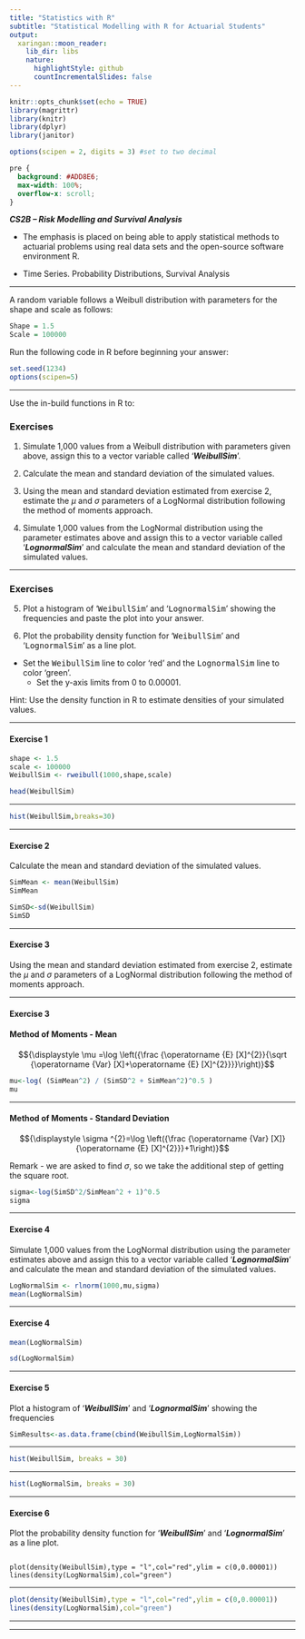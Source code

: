 ```yaml
---
title: "Statistics with R"
subtitle: "Statistical Modelling with R for Actuarial Students"
output:
  xaringan::moon_reader:
    lib_dir: libs
    nature:
      highlightStyle: github
      countIncrementalSlides: false
---
```


```r
knitr::opts_chunk$set(echo = TRUE)
library(magrittr)
library(knitr)
library(dplyr)
library(janitor)

options(scipen = 2, digits = 3) #set to two decimal 
```

```css
pre {
  background: #ADD8E6;
  max-width: 100%;
  overflow-x: scroll;
}
```


***CS2B – Risk Modelling and Survival Analysis ***


* The emphasis is placed on being able to apply statistical methods to actuarial problems using real data sets and the open-source software environment R. 

* Time Series. Probability Distributions, Survival Analysis

---


A random variable follows a Weibull distribution with parameters for the shape and scale as 
follows:
```r
Shape = 1.5
Scale = 100000
```
Run the following code in R before beginning your answer:
```r
set.seed(1234)
options(scipen=5)
```

---

Use the in-build functions in R to:

### Exercises

1. Simulate 1,000 values from a Weibull distribution with parameters given above, assign 
this to a vector variable called ‘***WeibullSim***’. 
<p>
2.  Calculate the mean and standard deviation of the simulated values. 
<p>
3.   Using the mean and standard deviation estimated from exercise 2, estimate the $\mu$ and $\sigma$ parameters 
of a LogNormal distribution following the method of moments approach. 
<p>
4.   Simulate 1,000 values from the LogNormal distribution using the parameter estimates above and assign this to a vector variable called ‘***LognormalSim***’ and calculate the 
mean and standard deviation of the simulated values. 

---

### Exercises

<ol start="5">
  <li> Plot a histogram of ‘<tt>WeibullSim</tt>’ and ‘<tt>LognormalSim</tt>’ showing the frequencies and paste 
the plot into your answer.</li>
<p>
  <li>Plot the probability density function for ‘<tt>WeibullSim</tt>’ and ‘<tt>LognormalSim</tt>’ as a line plot.</li>
</ol>


 


  * Set the <tt>WeibullSim</tt> line to color ‘red’ and the <tt>LognormalSim</tt> line to color ‘green’.
  * Set the y-axis limits from 0 to 0.00001.

Hint: Use the density function in R to estimate densities of your simulated values. 


---

#### Exercise 1

```r
shape <- 1.5
scale <- 100000
WeibullSim <- rweibull(1000,shape,scale) 

```


```r
head(WeibullSim)
```

---

```r
hist(WeibullSim,breaks=30)
```

---



#### Exercise 2

Calculate the mean and standard deviation of the simulated values. 

```r
SimMean <- mean(WeibullSim)
SimMean
```


```r
SimSD<-sd(WeibullSim)
SimSD 
```

---


#### Exercise 3

Using the mean and standard deviation estimated from exercise 2, estimate the $\mu$ and $\sigma$ parameters 
of a LogNormal distribution following the method of moments approach.


---



#### Exercise 3

#### Method of Moments	- Mean

$${\displaystyle \mu =\log \left({\frac {\operatorname {E} [X]^{2}}{\sqrt {\operatorname {Var} [X]+\operatorname {E} [X]^{2}}}}\right)}$$




```r

mu<-log( (SimMean^2) / (SimSD^2 + SimMean^2)^0.5 )
mu


```

---

#### Method of Moments	- Standard Deviation
$${\displaystyle \sigma ^{2}=\log \left({\frac {\operatorname {Var} [X]}{\operatorname {E} [X]^{2}}}+1\right)}$$

Remark - we are asked to find $\sigma$, so we take the additional step of getting the square root.
```r

sigma<-log(SimSD^2/SimMean^2 + 1)^0.5
sigma

```

---


#### Exercise 4

Simulate 1,000 values from the LogNormal distribution using the parameter estimates above and assign this to a vector variable called ‘***LognormalSim***’ and calculate the 
mean and standard deviation of the simulated values. 


```r
LogNormalSim <- rlnorm(1000,mu,sigma)
mean(LogNormalSim)
```

---



#### Exercise 4

```r
mean(LogNormalSim)
```

```r
sd(LogNormalSim)
```

---


#### Exercise 5

Plot a histogram of ‘***WeibullSim***’ and ‘***LognormalSim***’ showing the frequencies

```r
SimResults<-as.data.frame(cbind(WeibullSim,LogNormalSim))
```

---

```r

hist(WeibullSim, breaks = 30)

```

---

```r

hist(LogNormalSim, breaks = 30) 
```



---


#### Exercise 6 
Plot the probability density function for ‘***WeibullSim***’ and ‘***LognormalSim***’ as a line plot.

<pre><code>
plot(density(WeibullSim),type = "l",col="red",ylim = c(0,0.00001))
lines(density(LogNormalSim),col="green") 
</code></pre>

---

```r
plot(density(WeibullSim),type = "l",col="red",ylim = c(0,0.00001))
lines(density(LogNormalSim),col="green") 

```

---


---